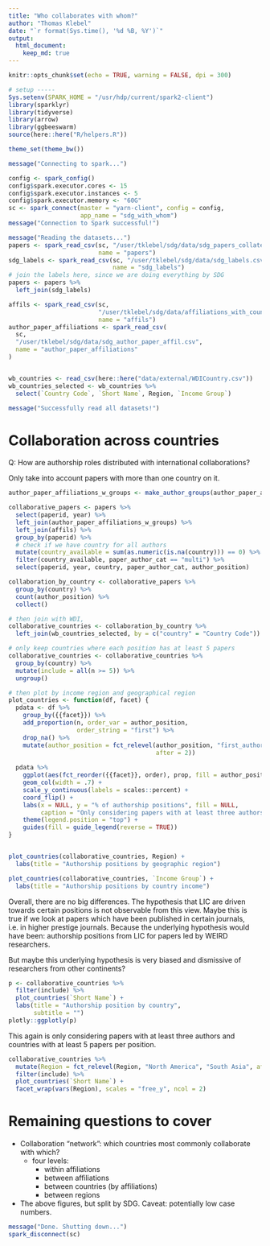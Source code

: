 ```yaml
---
title: "Who collaborates with whom?"
author: "Thomas Klebel"
date: "`r format(Sys.time(), '%d %B, %Y')`"
output: 
  html_document:
    keep_md: true
---
```


```r
knitr::opts_chunk$set(echo = TRUE, warning = FALSE, dpi = 300)

# setup -----
Sys.setenv(SPARK_HOME = "/usr/hdp/current/spark2-client")
library(sparklyr)
library(tidyverse)
library(arrow)
library(ggbeeswarm)
source(here::here("R/helpers.R"))

theme_set(theme_bw())

message("Connecting to spark...")

config <- spark_config()
config$spark.executor.cores <- 15
config$spark.executor.instances <- 5
config$spark.executor.memory <- "60G"
sc <- spark_connect(master = "yarn-client", config = config,
                    app_name = "sdg_with_whom")
message("Connection to Spark successful!")

message("Reading the datasets...")
papers <- spark_read_csv(sc, "/user/tklebel/sdg/data/sdg_papers_collated.csv",
                         name = "papers")
sdg_labels <- spark_read_csv(sc, "/user/tklebel/sdg/data/sdg_labels.csv",
                             name = "sdg_labels")
# join the labels here, since we are doing everything by SDG
papers <- papers %>% 
  left_join(sdg_labels)

affils <- spark_read_csv(sc,
                         "/user/tklebel/sdg/data/affiliations_with_country_code.csv",
                         name = "affils")
author_paper_affiliations <- spark_read_csv(
  sc,
  "/user/tklebel/sdg/data/sdg_author_paper_affil.csv",
  name = "author_paper_affiliations"
)


wb_countries <- read_csv(here::here("data/external/WDICountry.csv"))
wb_countries_selected <- wb_countries %>% 
  select(`Country Code`, `Short Name`, Region, `Income Group`)

message("Successfully read all datasets!")
```

# Collaboration across countries
Q: How are authorship roles distributed with international collaborations?

Only take into account papers with more than one country on it.


```r
author_paper_affiliations_w_groups <- make_author_groups(author_paper_affiliations)

collaborative_papers <- papers %>% 
  select(paperid, year) %>% 
  left_join(author_paper_affiliations_w_groups) %>% 
  left_join(affils) %>% 
  group_by(paperid) %>% 
  # check if we have country for all authors
  mutate(country_available = sum(as.numeric(is.na(country))) == 0) %>% 
  filter(country_available, paper_author_cat == "multi") %>% 
  select(paperid, year, country, paper_author_cat, author_position)
```

```r
collaboration_by_country <- collaborative_papers %>% 
  group_by(country) %>% 
  count(author_position) %>% 
  collect()

# then join with WDI, 
collaborative_countries <- collaboration_by_country %>% 
  left_join(wb_countries_selected, by = c("country" = "Country Code"))

# only keep countries where each position has at least 5 papers
collaborative_countries <- collaborative_countries %>% 
  group_by(country) %>% 
  mutate(include = all(n >= 5)) %>% 
  ungroup()
```

```r
# then plot by income region and geographical region
plot_countries <- function(df, facet) {
  pdata <- df %>% 
    group_by({{facet}}) %>% 
    add_proportion(n, order_var = author_position,
                   order_string = "first") %>% 
    drop_na() %>% 
    mutate(author_position = fct_relevel(author_position, "first_author", 
                                         after = 2))
  
  pdata %>% 
    ggplot(aes(fct_reorder({{facet}}, order), prop, fill = author_position)) +
    geom_col(width = .7) +
    scale_y_continuous(labels = scales::percent) +
    coord_flip() +
    labs(x = NULL, y = "% of authorship positions", fill = NULL,
         caption = "Only considering papers with at least three authors.") +
    theme(legend.position = "top") +
    guides(fill = guide_legend(reverse = TRUE))
}


plot_countries(collaborative_countries, Region) +
  labs(title = "Authorship positions by geographic region")

```

```r
plot_countries(collaborative_countries, `Income Group`) +
  labs(title = "Authorship positions by country income")
```

Overall, there are no big differences. The hypothesis that LIC are driven 
towards certain positions is not observable from this view. Maybe this is true
if we look at papers which have been published in certain journals, i.e. in 
higher prestige journals. Because the underlying hypothesis would have been:
authorship positions from LIC for papers led by WEIRD researchers.

But maybe this underlying hypothesis is very biased and dismissive of researchers
from other continents?


```r
p <- collaborative_countries %>% 
  filter(include) %>% 
  plot_countries(`Short Name`) +
  labs(title = "Authorship position by country", 
       subtitle = "")
plotly::ggplotly(p)
```
This again is only considering papers with at least three authors and countries
with at least 5 papers per position.

```r
collaborative_countries %>% 
  mutate(Region = fct_relevel(Region, "North America", "South Asia", after = 5)) %>% 
  filter(include) %>% 
  plot_countries(`Short Name`) +
  facet_wrap(vars(Region), scales = "free_y", ncol = 2)

```


# Remaining questions to cover

- Collaboration "network": which countries most commonly collaborate with which?
  + four levels:
    - within affiliations
    - between affiliations
    - between countries (by affiliations)
    - between regions
- The above figures, but split by SDG. Caveat: potentially low case numbers.


```r
message("Done. Shutting down...")
spark_disconnect(sc)
```
